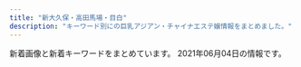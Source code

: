 ```yaml
---
title: "新大久保・高田馬場・目白"
description: "キーワード別にの巨乳アジアン・チャイナエステ嬢情報をまとめました。"
---
```


新着画像と新着キーワードをまとめています。
2021年06月04日の情報です。

<DmmAffiliateIns />
<KeywordTable
  shops={
    [
    {
        "name": "\u7e01\u4e2d\u7e01\uff5e\u3048\u3093\u3061\u3085\u3046\u3048\u3093\uff5e",
        "img_links": [
            "http://www.enchuen.com/images/h2_servicecontents.png",
            "http://www.enchuen.com/images/icon_chi.png",
            "http://www.enchuen.com/images/img_service02.png",
            "http://www.enchuen.com/images/img_service06.png",
            "http://www.enchuen.com/images/ban-tel.png",
            "http://www.enchuen.com/images/therapist_yume_s.jpg",
            "http://www.enchuen.com/images/btn_gnavi06_no.png",
            "http://www.enchuen.com/images/interior01.jpg",
            "http://www.enchuen.com/images/h2_information.png",
            "http://www.enchuen.com/images/h2_linkban.png",
            "http://www.enchuen.com/images/btn_gnavi03_no.png",
            "http://www.enchuen.com/images/img_service01.png",
            "http://www.enchuen.com/images/q_qa.png",
            "http://www.enchuen.com/images/btn_gnavi01_no.png",
            "http://www.enchuen.com/images/therapist_kaori.jpg",
            "http://www.enchuen.com/images/therapist_yona_s.jpg",
            "http://www.enchuen.com/images/btn_gnavi04_no.png",
            "http://www.enchuen.com/images/img_slider01.png",
            "http://www.enchuen.com/images/ins_footer.png",
            "http://www.enchuen.com/images/mess_footer.png",
            "http://www.enchuen.com/images/interior01_s.jpg",
            "http://www.enchuen.com/images/img_aromaoil.png",
            "http://www.enchuen.com/images/therapist_kaori_s.jpg",
            "http://www.enchuen.com/images/interior04.jpg",
            "http://www.enchuen.com/images/h2_instagam.png",
            "http://www.enchuen.com/images/btn_gnavi02_no.png",
            "http://www.enchuen.com/images/tel_header.png",
            "http://www.enchuen.com/images/img_slider03.png",
            "http://www.enchuen.com/images/tw_footer.png",
            "http://www.enchuen.com/images/interior03_s.jpg",
            "http://www.enchuen.com/images/top_slider6.jpg",
            "http://www.enchuen.com/images/h2_alltherapist.png",
            "http://www.enchuen.com/images/h2_alliancegide2.png",
            "http://www.enchuen.com/images/img_comimgsoon.jpg",
            "http://www.enchuen.com/images/img_service07.png",
            "http://www.enchuen.com/images/img_slider02.png",
            "http://www.enchuen.com/images/top_slider2.jpg",
            "http://www.enchuen.com/images/top_slider4.jpg",
            "http://www.enchuen.com/images/interior02_s.jpg",
            "http://www.enchuen.com/images/img_service05.png",
            "http://www.enchuen.com/images/therapist_noa_s.jpg",
            "http://www.enchuen.com/images/icon_eng.png",
            "http://www.enchuen.com/images/mail_header.png",
            "http://www.enchuen.com/images/therapist_noa.jpg",
            "http://www.enchuen.com/images/h2_qa.png",
            "http://www.enchuen.com/images/ins_header.png",
            "http://www.enchuen.com/images/interior02.jpg",
            "http://www.enchuen.com/images/interior04_s.jpg",
            "http://www.enchuen.com/images/btn_gnavi05_no.png",
            "http://www.enchuen.com/images/img_service04.png",
            "http://www.enchuen.com/images/top_slider5.jpg",
            "http://www.enchuen.com/images/a_qa.png",
            "http://www.enchuen.com/images/top_slider1.jpg",
            "http://www.enchuen.com/images/tw_header.png",
            "http://www.enchuen.com/images/pagetop.png",
            "http://www.enchuen.com/images/therapist_yume.jpg",
            "http://www.enchuen.com/images/h2_link01.png",
            "http://www.enchuen.com/images/img_service03.png",
            "http://www.enchuen.com/images/h2_twitter.png",
            "http://www.enchuen.com/images/interior03.jpg",
            "http://www.enchuen.com/images/top_slider3.jpg",
            "http://www.enchuen.com/images/h2_alliancegide.png",
            "http://www.enchuen.com/images/h2_contact.png",
            "http://www.enchuen.com/images/therapist_yona.jpg"
        ],
        "station": "JR\u65b0\u5927\u4e45\u4fdd\u99c5",
        "keywords": {
            "C": 4
        },
        "url": "http://www.enchuen.com/"
    },
    {
        "name": "\u60a0\u30a8\u30b9\u30c6",
        "station": "JR\u9ad8\u7530\u99ac\u5834\u99c5\u65e9\u7a32\u7530\u53e3",
        "img_links": [
            "http://www.y-rlx.site/images/index_01.jpg",
            "http://www.y-rlx.site/images/rec_09.jpg",
            "http://www.y-rlx.site/images/info.jpg",
            "http://www.y-rlx.site/images/index_08.jpg",
            "http://www.y-rlx.site/images/upload/thumb/7ec52ffef2544273.jpg",
            "http://www.y-rlx.site/images/index_09.jpg",
            "http://www.y-rlx.site/images/index_02.jpg",
            "http://www.y-rlx.site/images/upload/thumb/117cc02414cb58fe.jpg",
            "http://www.y-rlx.site/images/index_10.jpg",
            "http://www.y-rlx.site/images/card.jpg",
            "http://www.y-rlx.site/girl/01.jpg",
            "http://www.y-rlx.site/images/info_09.jpg",
            "http://www.y-rlx.site/images/staff_09.jpg",
            "http://www.y-rlx.site/images/index_04.jpg",
            "http://www.y-rlx.site/images/index_13.jpg",
            "http://www.y-rlx.site/girl/05.jpg",
            "http://www.y-rlx.site/images/index_20.jpg",
            "http://www.y-rlx.site/images/upload/thumb/2c7fdde9ad97892b.jpg",
            "http://y-rlx.site/images/index_07.jpg",
            "http://www.y-rlx.site/girl/04.jpg",
            "http://www.y-rlx.site/images/upload/thumb/7ef0dbd713e60157.jpg",
            "http://www.y-rlx.site/girl/03.jpg",
            "http://y-rlx.site/images/index_04.jpg",
            "http://www.y-rlx.site/images/upload/thumb/e0a26e58e17a1416.jpg",
            "http://www.y-rlx.site/images/index_03.jpg",
            "http://www.y-rlx.site/images/upload/thumb/a3dc59474308193e.jpg",
            "http://www.y-rlx.site/images/rec.jpg",
            "http://www.y-rlx.site/images/index_19.jpg",
            "http://www.y-rlx.site/girl/02.jpg",
            "http://www.y-rlx.site/images/index_05.jpg",
            "http://www.y-rlx.site/images/index_15.jpg",
            "http://www.y-rlx.site/images/upload/thumb/0a4230132522743d.jpg",
            "http://www.y-rlx.site/images/index_06.jpg",
            "http://www.y-rlx.site/images/upload/thumb/0776a8acf9219785.jpg",
            "http://www.y-rlx.site/images/index_07.jpg",
            "http://www.y-rlx.site/images/index_11.jpg",
            "http://www.y-rlx.site/images/upload/thumb/855f910df0047867.jpg",
            "http://www.y-rlx.site/images/upload/thumb/0d7b4714c8aced28.jpg",
            "http://www.y-rlx.site/images/index_18.jpg"
        ],
        "keywords": {
            "C": 6,
            "88": 3,
            "87": 4,
            "D": 1
        },
        "url": "http://www.y-rlx.site/"
    },
    {
        "img_links": [
            "https://www.cocoro556.in/img/material/accminimgrev1.jpg",
            "https://www.cocoro556.in/img/material/gm5_rollout.png",
            "https://www.cocoro556.in/img/material/p2_t2_subt5_m1.png",
            "https://www.cocoro556.in/img/girl/thumb/smain126332fd72809eba38056753c1720b05d8d5.jpg",
            "https://www.cocoro556.in/img/girl/thumb/smain1672d805234c8fbb465b0ed26b0a1e25b455.jpg",
            "https://www.cocoro556.in/img/material/pageheaderimg2.jpg",
            "https://www.cocoro556.in/img/girl/thumb/smain1673d805234c8fbb465b0ed26b0a1e25b455.jpg",
            "https://www.cocoro556.in/img/material/photost4rev1.png",
            "https://www.cocoro556.in/img/material/gm1_rollout.png",
            "https://www.cocoro556.in/img/material/p2_t2_subt5_m2.png",
            "https://www.cocoro556.in/img/girl/thumb/smain126142f85375ac3eb532582567360874d2d6.jpg",
            "https://www.cocoro556.in/img/material/p3_t1.png",
            "https://www.cocoro556.in/img/girl/thumb/smain1541a1f8e548a2959236fdd0e7abcde80ac7.jpg",
            "https://www.cocoro556.in/img/girl/thumb/smain1421b75436b0012f83588e08b8d8eb48c8c2.jpg",
            "https://www.cocoro556.in/img/girl/thumb/smain1542a1f8e548a2959236fdd0e7abcde80ac7.jpg",
            "https://www.cocoro556.in/img/girl/thumb/smain1441346e3df3ff1cef1386c89c6ba9e9f72e.jpg",
            "https://www.cocoro556.in/img/girl/main/smain1461f806d031a1244ccfaa8b4d307f6ef6d7.jpg",
            "https://www.cocoro556.in/img/girl/thumb/smain14634879628e490d1ecf1cd7a9d727569f95.jpg",
            "https://www.cocoro556.in/img/girl/thumb/smain16626b52cc464ee28ef5cf18bb2b1e5be8c2.jpg",
            "https://www.cocoro556.in/img/girl/list/slist1666b52cc464ee28ef5cf18bb2b1e5be8c2.jpg",
            "https://www.cocoro556.in/img/material/p2_t2_sub_m1_1.png",
            "https://www.cocoro556.in/img/material/pd_st2.png",
            "https://www.cocoro556.in/img/material/leftinfo.png",
            "https://www.cocoro556.in/img/camp/camp20210601.jpg",
            "https://www.cocoro556.in/img/material/p2_t2_sub_m1_3.png",
            "https://www.cocoro556.in/img/girl/list/slist146f806d031a1244ccfaa8b4d307f6ef6d7.jpg",
            "https://www.cocoro556.in/img/material/top_t3_subt1.png",
            "https://www.cocoro556.in/img/material/photost2rev1.png",
            "https://www.cocoro556.in/img/camp/camp20210403short.jpg",
            "https://www.cocoro556.in/img/girl/list/slist144346e3df3ff1cef1386c89c6ba9e9f72e.jpg",
            "https://www.cocoro556.in/img/material/top_t1.png",
            "https://www.cocoro556.in/img/material/pd_number.png",
            "https://www.cocoro556.in/img/material/pageheaderimg1.jpg",
            "https://www.cocoro556.in/img/material/top_t4.png",
            "https://www.cocoro556.in/img/girl/list/slist12642f85375ac3eb532582567360874d2d6.jpg",
            "https://www.cocoro556.in/img/girl/thumb/smain1491773ceed1a7cd35919e9c6866285fb943.jpg",
            "https://www.cocoro556.in/img/material/p2_t2_subt3.png",
            "https://www.cocoro556.in/img/girl/thumb/smain1543ab2e0ee9f9fde8103e9fe80e33b07761.jpg",
            "https://www.cocoro556.in/img/material/p2_t2_sub_m1_2.png",
            "https://www.cocoro556.in/img/material/pageheaderimg4.jpg",
            "https://www.cocoro556.in/img/material/photost6.png",
            "https://www.cocoro556.in/img/girl/main/smain1491773ceed1a7cd35919e9c6866285fb943.jpg",
            "https://www.cocoro556.in/img/material/gm2_rollover.png",
            "https://www.cocoro556.in/img/material/pageheaderimg3.jpg",
            "https://www.cocoro556.in/img/girl/thumb/smain1461f806d031a1244ccfaa8b4d307f6ef6d7.jpg",
            "https://www.cocoro556.in/img/material/p6_t2_subt1.png",
            "https://www.cocoro556.in/img/girl/main/smain1441346e3df3ff1cef1386c89c6ba9e9f72e.jpg",
            "https://www.cocoro556.in/img/girl/thumb/smain126242f85375ac3eb532582567360874d2d6.jpg",
            "https://www.cocoro556.in/img/material/pd_st1.png",
            "https://www.cocoro556.in/img/material/gm4_rollout.png",
            "https://www.cocoro556.in/img/material/gm3_rollout.png",
            "https://www.cocoro556.in/img/girl/thumb/smain1493773ceed1a7cd35919e9c6866285fb943.jpg",
            "https://www.cocoro556.in/img/material/top_t3_imgrev1.jpg",
            "https://www.cocoro556.in/img/material/p6_t3_subt1.png",
            "https://www.cocoro556.in/img/girl/main/smain1541a1f8e548a2959236fdd0e7abcde80ac7.jpg",
            "https://www.cocoro556.in/img/material/photost1.png",
            "https://www.cocoro556.in/img/girl/main/smain164135ee9e4407f412c3d2708030a189f1c0.jpg",
            "https://www.cocoro556.in/img/girl/list/slist16435ee9e4407f412c3d2708030a189f1c0.jpg",
            "https://www.cocoro556.in/img/material/gm3_rollover.png",
            "https://www.cocoro556.in/img/girl/list/slist154a1f8e548a2959236fdd0e7abcde80ac7.jpg",
            "https://www.cocoro556.in/img/girl/thumb/smain16636b52cc464ee28ef5cf18bb2b1e5be8c2.jpg",
            "https://www.cocoro556.in/img/girl/thumb/smain1442346e3df3ff1cef1386c89c6ba9e9f72e.jpg",
            "https://www.cocoro556.in/img/material/p6_t1.png",
            "https://www.cocoro556.in/img/material/p6_t3.png",
            "https://www.cocoro556.in/img/girl/thumb/smain164135ee9e4407f412c3d2708030a189f1c0.jpg",
            "https://www.cocoro556.in/img/girl/list/slist149a7ba2e87eeed7d2ede49599bc2037647.jpg",
            "https://www.cocoro556.in/img/material/age_rollout.png",
            "https://www.cocoro556.in/img/material/photost3rev1.png",
            "https://www.cocoro556.in/img/girl/main/smain1671d805234c8fbb465b0ed26b0a1e25b455.jpg",
            "https://www.cocoro556.in/img/material/p3_1_t1.png",
            "https://www.cocoro556.in/img/material/photost5.png",
            "https://www.cocoro556.in/img/girl/main/smain16616b52cc464ee28ef5cf18bb2b1e5be8c2.jpg",
            "https://www.cocoro556.in/img/girl/list/slist142b75436b0012f83588e08b8d8eb48c8c2.jpg",
            "https://www.cocoro556.in/img/girl/main/smain126142f85375ac3eb532582567360874d2d6.jpg",
            "https://www.cocoro556.in/img/material/p2_t2.png",
            "https://www.cocoro556.in/img/material/p2_t2_subt5.png",
            "https://www.cocoro556.in/img/material/p2_t2_subt2.png",
            "https://www.cocoro556.in/img/material/photost7.png",
            "https://www.cocoro556.in/img/material/mobilesite.png",
            "https://www.cocoro556.in/img/girl/main/smain1421b75436b0012f83588e08b8d8eb48c8c2.jpg",
            "https://www.cocoro556.in/img/material/p5_t1.png",
            "https://www.cocoro556.in/img/material/p2_t2_subt4_m1.png",
            "https://www.cocoro556.in/img/camp/camp20210501premium.jpg",
            "https://www.cocoro556.in/img/material/gm1_rollover.png",
            "https://www.cocoro556.in/img/girl/list/slist167f0b4414b94d2c934624a47b21815ef54.jpg",
            "https://www.cocoro556.in/img/material/p2_t2_subt4.png",
            "https://www.cocoro556.in/img/material/gm6_rollover.png",
            "https://www.cocoro556.in/img/girl/thumb/smain14922dea5bdda380e76839c012ab24bd9f82.jpg",
            "https://www.cocoro556.in/img/girl/thumb/smain16616b52cc464ee28ef5cf18bb2b1e5be8c2.jpg",
            "https://www.cocoro556.in/img/girl/thumb/smain1422b75436b0012f83588e08b8d8eb48c8c2.jpg",
            "https://www.cocoro556.in/img/material/top_t2.png",
            "https://www.cocoro556.in/img/material/p6_t2.png",
            "https://www.cocoro556.in/img/material/top_t3.png",
            "https://www.cocoro556.in/img/material/p2_t2_subt1.png",
            "https://www.cocoro556.in/img/girl/thumb/smain1462f806d031a1244ccfaa8b4d307f6ef6d7.jpg",
            "https://www.cocoro556.in/img/material/ftel.png",
            "https://www.cocoro556.in/img/material/gm2_rollout.png",
            "https://www.cocoro556.in/img/material/gm5_rollover.png",
            "https://www.cocoro556.in/img/material/pd_st3.png",
            "https://www.cocoro556.in/img/girl/thumb/smain1443346e3df3ff1cef1386c89c6ba9e9f72e.jpg",
            "https://www.cocoro556.in/img/girl/thumb/smain1423ae12bc52cc115b3190fbe6a84a8ffa74.jpg",
            "https://www.cocoro556.in/img/material/gm6_rollout.png",
            "https://www.cocoro556.in/img/girl/thumb/smain1671d805234c8fbb465b0ed26b0a1e25b455.jpg"
        ],
        "name": "COCORO",
        "keywords": {
            "C": 21,
            "\u30bb\u30af\u30b7\u30fc": 1,
            "E": 1
        },
        "station": "JR\u5927\u4e45\u4fdd\u99c5\u5317\u53e3",
        "url": "https://www.cocoro556.in/"
    },
    {
        "img_links": [
            "http://www.e-candy.work/images/head.jpg",
            "http://www.e-candy.work/images/10.jpg",
            "http://www.e-candy.work/img/nami1.jpg",
            "http://www.e-candy.work/img/miki1.jpg",
            "http://www.e-candy.work/img/ai1.jpg",
            "http://www.e-candy.work/images/interior_t.png",
            "http://www.e-candy.work/images/news.jpg",
            "http://www.e-candy.work/images/tel.jpg",
            "http://www.e-candy.work/images/newface.png",
            "http://www.e-candy.work/img/aya1.jpg",
            "http://www.e-candy.work/images/3.jpg",
            "http://www.e-candy.work/img/risa1.jpg",
            "http://www.e-candy.work/img/nana1.jpg",
            "http://www.e-candy.work/images/6.jpg",
            "http://www.e-candy.work/images/sys2.jpg",
            "http://www.e-candy.work/images/9.jpg",
            "http://www.e-candy.work/img/hana1.jpg",
            "http://www.e-candy.work/images/8.jpg",
            "http://www.e-candy.work/images/info.png",
            "http://www.e-candy.work/images/1.jpg",
            "http://www.e-candy.work/images/7.jpg",
            "http://www.e-candy.work/images/4.jpg",
            "http://www.e-candy.work/images/s1.png",
            "http://www.e-candy.work/images/sys1.jpg",
            "http://www.e-candy.work/images/mobile.jpg",
            "http://www.e-candy.work/images/12.jpg",
            "http://www.e-candy.work/images/sys3.png",
            "http://www.e-candy.work/images/5.jpg",
            "http://www.e-candy.work/img/haruka1.jpg",
            "http://www.e-candy.work/images/int1.png",
            "http://www.e-candy.work/img/rina1.jpg",
            "http://www.e-candy.work/images/int2.png",
            "http://www.e-candy.work/img/mimi1.jpg",
            "http://www.e-candy.work/img/yui1.jpg",
            "http://www.e-candy.work/images/staff_t.png",
            "http://www.e-candy.work/images/11.jpg"
        ],
        "name": "Lui\uff5e\u30eb\u30a4\uff5e",
        "url": "http://www.e-candy.work/",
        "keywords": {},
        "station": "\u65b0\u5927\u4e45\u4fdd\u99c5"
    },
    {
        "img_links": [
            "http://massage-1.net/images/top/top_02.jpg",
            "http://massage-1.net/images/top/top_08.png",
            "http://massage-1.net/images/page_top.png",
            "http://massage-1.net/images/top/top_06.jpg",
            "http://massage-1.net/images/top/top_03.jpg",
            "http://massage-1.net/images/staff_image/staf_05a.jpg",
            "http://massage-1.net/images/top/top_04.jpg",
            "http://massage-1.net/images/top/top_05.jpg",
            "http://massage-1.net/images/top/top_01.jpg",
            "http://massage-1.net/images/home/top.jpg"
        ],
        "station": "JR\u9ad8\u7530\u99ac\u5834\u99c5\u65e9\u7a32\u7530\u53e3",
        "keywords": {},
        "url": "http://massage-1.net/",
        "name": "\u697d\u5712"
    },
    {
        "station": "JR\u9ad8\u7530\u99ac\u5834\u99c5",
        "name": "Pretty \uff5e\u30d7\u30ea\u30c6\u30a3\u30fc\uff5e",
        "keywords": {},
        "img_links": [
            "http://pretty.este.work/sakura.jpg",
            "http://pretty.este.work/tg.jpg",
            "http://pretty.este.work/nana.jpg",
            "http://pretty.este.work/1.jpg",
            "http://pretty.este.work/3.jpg",
            "http://pretty.este.work/hana.jpg",
            "http://pretty.este.work/head.jpg",
            "http://pretty.este.work/4.jpg",
            "http://pretty.este.work/ayumi.jpg",
            "http://pretty.este.work/rec1.png",
            "http://pretty.este.work/sayurin.jpg",
            "http://pretty.este.work/up.jpg",
            "http://pretty.este.work/interior_t.jpg",
            "http://pretty.este.work/2.jpg",
            "http://pretty.este.work/rec2.png",
            "http://pretty.este.work/news.jpg",
            "http://pretty.este.work/staff_t.jpg",
            "http://pretty.este.work/int1.png"
        ],
        "url": "http://pretty.este.work/"
    },
    {
        "img_links": [
            "http://tkoi.work/images/4.jpg",
            "http://tkoi.work/sp/images/3.jpg",
            "http://tkoi.work/images/main_top.jpg",
            "http://tkoi.work/sp/images/interior_t.png",
            "http://tkoi.work/images/sys1.png",
            "http://tkoi.work/sp/images/int2.png",
            "http://tkoi.work/sp/img/mika1.jpg",
            "http://tkoi.work/sp/images/rec2.png",
            "http://tkoi.work/sp/images/4.jpg",
            "http://tkoi.work/sp/images/rec1.png",
            "http://tkoi.work/images/3.jpg",
            "http://tkoi.work/sp/images/info_t.jpg",
            "http://tkoi.work/images/b1.jpg",
            "http://tkoi.work/img/riri1.jpg",
            "http://tkoi.work/sp/images/info.png",
            "http://tkoi.work/sp/img/ai1.jpg",
            "http://tkoi.work/sp/images/ac2.png",
            "http://tkoi.work/sp/images/int1.png",
            "http://tkoi.work/images/1.jpg",
            "http://tkoi.work/images/staff_t.jpg",
            "http://tkoi.work/sp/images/sys.png",
            "http://tkoi.work/sp/img/koko1.jpg",
            "http://tkoi.work/img/ai1.jpg",
            "http://tkoi.work/images/ta.jpg",
            "http://tkoi.work/images/main_footer.jpg",
            "http://tkoi.work/sp/images/1.jpg",
            "http://tkoi.work/images/int2.png",
            "http://tkoi.work/images/int1.png",
            "http://tkoi.work/sp/images/staff_t.png",
            "http://tkoi.work/images/head.jpg",
            "http://tkoi.work/images/2.jpg",
            "http://tkoi.work/sp/menu/top.jpg",
            "http://tkoi.work/images/news.png",
            "http://tkoi.work/images/interior_t.jpg",
            "http://tkoi.work/images/b3.jpg",
            "http://tkoi.work/images/sys2.png",
            "http://tkoi.work/sp/images/head.jpg",
            "http://tkoi.work/sp/menu/staff.jpg",
            "http://tkoi.work/sp/images/ac1.jpg",
            "http://tkoi.work/images/mobile.jpg",
            "http://tkoi.work/img/mika1.jpg",
            "http://tkoi.work/images/b2.jpg",
            "http://tkoi.work/images/s1.png",
            "http://tkoi.work/images/sm.jpg",
            "http://tkoi.work/sp/images/newsb.png",
            "http://tkoi.work/sp/img/riri1.jpg",
            "http://tkoi.work/img/koko1.jpg",
            "http://tkoi.work/sp/images/2.jpg",
            "http://tkoi.work/sp/images/news.jpg",
            "http://tkoi.work/sp/images/tel.jpg",
            "http://tkoi.work/sp/images/footer.png"
        ],
        "keywords": {},
        "url": "http://tkoi.work/",
        "station": "JR\u9ad8\u7530\u99ac\u5834\u99c5\u65e9\u7a32\u7530\u53e3",
        "name": "\u604b"
    },
    {
        "station": "JR\u9ad8\u7530\u99ac\u5834\u99c5\u65e9\u7a32\u7530\u53e3",
        "img_links": [
            "http://www.china-es.info/images/mobile.jpg",
            "http://www.china-es.info/images/news.jpg",
            "http://www.china-es.info/images/sys1.jpg",
            "http://www.china-es.info/img/ringo1.jpg",
            "http://www.china-es.info/images/int1.jpg",
            "http://www.china-es.info/images/menu/staff.jpg",
            "http://www.china-es.info/images/sys2.jpg",
            "http://www.china-es.info/images/menu/top.jpg",
            "http://www.china-es.info/images/int2.jpg",
            "http://www.china-es.info/images/rec2.jpg",
            "http://www.china-es.info/images/menu/interior.jpg",
            "http://www.china-es.info/images/head.jpg",
            "http://www.china-es.info/images/rec1.jpg",
            "http://www.china-es.info/images/top.jpg",
            "http://www.china-es.info/images/interior_t.jpg",
            "http://www.china-es.info/images/int3.jpg",
            "http://www.china-es.info/images/sys3.jpg",
            "http://www.china-es.info/img/hibiki1.jpg",
            "http://www.china-es.info/img/nana2.jpg",
            "http://www.china-es.info/img/nana1.jpg",
            "http://www.china-es.info/images/staff_t.jpg",
            "http://www.china-es.info/images/int4.jpg"
        ],
        "url": "http://www.china-es.info/",
        "name": "Honey At Home \u30cf\u30cb\u30fc\u30a2\u30c3\u30c8\u30db\u30fc\u30e0",
        "keywords": {}
    },
    {
        "name": "Rabenda\u30fb\u30e9\u30d9\u30f3\u30c0\u30fc",
        "station": "JR\u5927\u4e45\u4fdd\u99c5\u5317\u53e3",
        "keywords": {},
        "url": "http://gogonoheya.ies.fun/",
        "img_links": []
    },
    {
        "station": "JR\u5927\u4e45\u4fdd\u99c5\u5317\u53e3",
        "img_links": [
            "http://kobo.mssg.jp/layer/images/top/top_03.jpg",
            "http://kobo.mssg.jp/layer/images/top.jpg",
            "http://kobo.mssg.jp/images/staff_4.jpg",
            "http://kobo.mssg.jp/images/staff_8.jpg",
            "http://kobo.mssg.jp/images/s_info.png",
            "http://kobo.mssg.jp/images/staff_2b.jpg",
            "http://kobo.mssg.jp/images/staff_8a.jpg",
            "http://kobo.mssg.jp/layer/images/top/top_05.jpg",
            "http://kobo.mssg.jp/images/staff_bj4.png",
            "http://kobo.mssg.jp/layer/images/top/top_04.jpg",
            "http://kobo.mssg.jp/images/staff_2a.jpg",
            "http://kobo.mssg.jp/images/staff_9a.jpg",
            "http://kobo.mssg.jp/layer/images/top/top_01.jpg",
            "http://kobo.mssg.jp/images/staff_10a.jpg",
            "http://kobo.mssg.jp/images/staff_bj1.png",
            "http://kobo.mssg.jp/images/staff_5.jpg",
            "http://kobo.mssg.jp/images/info.png",
            "http://kobo.mssg.jp/layer/images/top/top_06.jpg",
            "http://kobo.mssg.jp/images/staff_9b.jpg",
            "http://kobo.mssg.jp/images/top1.jpg",
            "http://kobo.mssg.jp/layer/images/top/top_08.png",
            "http://kobo.mssg.jp/images/wenzi-staff.png",
            "http://kobo.mssg.jp/layer/images/top/top_02.jpg",
            "http://kobo.mssg.jp/images/1.jpg",
            "http://kobo.mssg.jp/images/top2.jpg"
        ],
        "keywords": {},
        "name": "\u6c34\u8272-\u30df\u30ba\u30a4\u30ed-",
        "url": "http://kobo.mssg.jp/"
    },
    {
        "keywords": {
            "C": 38
        },
        "url": "http://aes-salon.com/",
        "name": "Lovely Heart",
        "img_links": [
            "http://aes-salon.com/scdl/staff/10091.jpg",
            "http://aes-salon.com/scdl/staff/10701mb.jpg",
            "http://aes-salon.com/scdl/staff/10731mb.jpg",
            "http://aes-salon.com/scdl/staff/10571.jpg",
            "http://aes-salon.com/scdl/staff/10462.jpg",
            "http://aes-salon.com/scdl/staff/10561.jpg",
            "http://aes-salon.com/scdl/staff/10571mb.jpg",
            "http://aes-salon.com/scdl/staff/10461.jpg",
            "http://aes-salon.com/scdl/staff/10671.jpg",
            "http://aes-salon.com/img/access/roaddm.png",
            "http://aes-salon.com/scdl/staff/10691mb.jpg",
            "http://aes-salon.com/scdl/staff/10461mb.jpg",
            "http://aes-salon.com/img/ttl_mobile.jpg",
            "http://aes-salon.com/scdl/staff/10661mb.jpg",
            "http://aes-salon.com/img/ttl_staff.png",
            "http://aes-salon.com/scdl/staff/10621mb.jpg",
            "http://aes-salon.com/scdl/staff/10341mb.jpg",
            "http://aes-salon.com/scdl/staff/10621.jpg",
            "http://aes-salon.com/scdl/staff/10341.jpg",
            "http://aes-salon.com/scdl/staff/10342.jpg",
            "http://aes-salon.com/img/ttl_attbnr.jpg",
            "http://aes-salon.com/scdl/staff/10641mb.jpg",
            "http://aes-salon.com/scdl/staff/10511.jpg",
            "http://aes-salon.com/scdl/staff/10731.jpg",
            "http://aes-salon.com/scdl/staff/10651.jpg",
            "http://aes-salon.com/scdl/staff/10511mb.jpg",
            "http://aes-salon.com/img/ttl_bekan.jpg",
            "http://aes-salon.com/scdl/staff/10711.jpg",
            "http://aes-salon.com/scdl/staff/10292.jpg",
            "http://aes-salon.com/scdl/staff/10502.jpg",
            "http://aes-salon.com/scdl/staff/10351.jpg",
            "http://aes-salon.com/img/ttl_nouka.jpg",
            "http://aes-salon.com/scdl/staff/10591mb.jpg",
            "http://aes-salon.com/scdl/staff/10701.jpg",
            "http://aes-salon.com/scdl/staff/10411.jpg",
            "http://aes-salon.com/scdl/staff/10562.jpg",
            "http://aes-salon.com/scdl/staff/10472.jpg",
            "http://aes-salon.com/scdl/staff/10711mb.jpg",
            "http://aes-salon.com/scdl/staff/10291mb.jpg",
            "http://aes-salon.com/scdl/staff/10601.jpg",
            "http://aes-salon.com/scdl/staff/10602.jpg",
            "http://aes-salon.com/scdl/staff/10692.jpg",
            "http://aes-salon.com/i/files/homeimg.jpg",
            "http://aes-salon.com/scdl/staff/10631.jpg",
            "http://aes-salon.com/scdl/staff/10592.jpg",
            "http://aes-salon.com/scdl/staff/10601mb.jpg",
            "http://aes-salon.com/scdl/staff/10351mb.jpg",
            "http://aes-salon.com/scdl/staff/10563.jpg",
            "http://aes-salon.com/scdl/staff/10641.jpg",
            "http://aes-salon.com/img/access/road1.jpg",
            "http://aes-salon.com/scdl/staff/10691.jpg",
            "http://aes-salon.com/scdl/staff/10721mb.jpg",
            "http://aes-salon.com/scdl/staff/10471.jpg",
            "http://aes-salon.com/img/system/campaign.jpg",
            "http://aes-salon.com/scdl/staff/10501mb.jpg",
            "http://aes-salon.com/scdl/staff/10121.jpg",
            "http://aes-salon.com/scdl/staff/10412.jpg",
            "http://aes-salon.com/scdl/staff/10561mb.jpg",
            "http://aes-salon.com/scdl/staff/10501.jpg",
            "http://aes-salon.com/scdl/staff/10081mb.jpg",
            "http://aes-salon.com/scdl/staff/10631mb.jpg",
            "http://aes-salon.com/scdl/staff/10121mb.jpg",
            "http://aes-salon.com/scdl/staff/10471mb.jpg",
            "http://aes-salon.com/scdl/staff/10091mb.jpg",
            "http://aes-salon.com/scdl/staff/10092.jpg",
            "http://aes-salon.com/scdl/staff/10441.jpg",
            "http://aes-salon.com/scdl/staff/10081.jpg",
            "http://aes-salon.com/img/access/road2.jpg",
            "http://aes-salon.com/scdl/staff/10083.jpg",
            "http://aes-salon.com/scdl/staff/10411mb.jpg",
            "http://aes-salon.com/scdl/staff/10694.jpg",
            "http://aes-salon.com/scdl/staff/10591.jpg",
            "http://aes-salon.com/img/access/road3.jpg",
            "http://aes-salon.com/scdl/staff/10651mb.jpg",
            "http://aes-salon.com/img/ttl_sister.png",
            "http://aes-salon.com/scdl/staff/10291.jpg",
            "http://aes-salon.com/scdl/staff/10693.jpg",
            "http://aes-salon.com/scdl/staff/10671mb.jpg",
            "http://aes-salon.com/scdl/staff/10441mb.jpg",
            "http://aes-salon.com/img/access/road4.jpg",
            "http://aes-salon.com/scdl/staff/10122.jpg",
            "http://aes-salon.com/pic/top1.jpg",
            "http://aes-salon.com/scdl/staff/10661.jpg",
            "http://aes-salon.com/pic/head.jpg",
            "http://aes-salon.com/scdl/staff/10721.jpg",
            "http://aes-salon.com/scdl/staff/10082.jpg",
            "http://aes-salon.com/img/ttl_att.png",
            "http://aes-salon.com/pic/top2.jpg"
        ],
        "station": "JR\u5927\u4e45\u4fdd\u99c5\u5317\u53e3"
    },
    {
        "station": "JR\u5927\u4e45\u4fdd\u99c5\u5317\u53e3",
        "name": "\u7652\u3057\u306e\u51fa\u4f1a\u3044",
        "url": "http://p-aroma.work/",
        "img_links": [
            "http://p-aroma.work/images/6.jpg",
            "http://p-aroma.work/staff/haru.jpg",
            "http://p-aroma.work/images/interior_t.png",
            "http://p-aroma.work/staff/rina.jpg",
            "http://p-aroma.work/images/tel.jpg",
            "http://p-aroma.work/staff/ayaka.jpg",
            "http://p-aroma.work/images/2.jpg",
            "http://p-aroma.work/img/rina1.png",
            "http://p-aroma.work/images/int1.png",
            "http://p-aroma.work/images/1.jpg",
            "http://p-aroma.work/staff/kasumi.jpg",
            "http://p-aroma.work/images/3.jpg",
            "http://p-aroma.work/img/mirai1.png",
            "http://p-aroma.work/img/kasumi1.png",
            "http://p-aroma.work/images/staff_t.png",
            "http://p-aroma.work/staff/mayu.jpg",
            "http://p-aroma.work/images/4.jpg",
            "http://p-aroma.work/img/mayu1.png",
            "http://p-aroma.work/staff/mirai.jpg",
            "http://p-aroma.work/images/sys.png",
            "http://p-aroma.work/images/s2.jpg",
            "http://p-aroma.work/images/s1.jpg",
            "http://p-aroma.work/img/ayaka1.png",
            "http://p-aroma.work/images/int2.png",
            "http://p-aroma.work/images/s1.png",
            "http://p-aroma.work/images/mobile.jpg",
            "http://p-aroma.work/images/news.jpg",
            "http://p-aroma.work/images/7.jpg",
            "http://p-aroma.work/images/head.jpg",
            "http://p-aroma.work/img/haru1.png"
        ],
        "keywords": {}
    },
    {
        "img_links": [
            "http://www.harunoyume.com/images/campaign.jpg",
            "http://www.harunoyume.com/images/service-image.jpg",
            "http://www.harunoyume.com/images/discount.jpg",
            "http://www.harunoyume.com/images/covergirl.jpg"
        ],
        "name": "\u6625\u306e\u5922",
        "station": "JR\u65b0\u5927\u4e45\u4fdd\u99c5",
        "keywords": {},
        "url": "http://www.harunoyume.com/"
    },
    {
        "name": "\u98a8\u96c5\u5802 \uff5e\u3075\u3046\u304c\u3069\u3046\uff5e",
        "img_links": [
            "http://www.kity.work/images/head.jpg",
            "http://www.kity.work/img/aoi2.jpg",
            "http://www.kity.work/img/erina1.jpg",
            "http://www.kity.work/images/6.jpg",
            "http://www.kity.work/images/news.jpg",
            "http://www.kity.work/img/yuka2.jpg",
            "http://www.kity.work/img/nana1.jpg",
            "http://www.kity.work/images/ac2.jpg",
            "http://www.kity.work/staff/aoi.jpg",
            "http://www.kity.work/staff/yuka.jpg",
            "http://www.kity.work/images/int1.jpg",
            "http://www.kity.work/images/3.jpg",
            "http://www.kity.work/images/sys.jpg",
            "http://www.kity.work/staff/nana.jpg",
            "http://www.kity.work/images/s1.jpg",
            "http://www.kity.work/images/1.jpg",
            "http://www.kity.work/images/tg.jpg",
            "http://www.kity.work/staff/erina.jpg",
            "http://www.kity.work/img/yuka1.jpg",
            "http://www.kity.work/img/erina2.jpg",
            "http://www.kity.work/img/sara1.jpg",
            "http://www.kity.work/images/interior_t.jpg",
            "http://www.kity.work/images/staff_t.jpg",
            "http://www.kity.work/images/7.jpg",
            "http://www.kity.work/img/aoi1.jpg",
            "http://www.kity.work/images/int2.jpg",
            "http://www.kity.work/images/tel.jpg",
            "http://www.kity.work/images/5.jpg",
            "http://www.kity.work/staff/sara.jpg",
            "http://www.kity.work/images/s1.png",
            "http://www.kity.work/img/sara2.jpg",
            "http://www.kity.work/images/s2.jpg",
            "http://www.kity.work/images/up.jpg"
        ],
        "station": "JR\u9ad8\u7530\u99ac\u5834\u99c5\u65e9\u7a32\u7530\u53e3",
        "keywords": {},
        "url": "http://www.kity.work/"
    },
    {
        "url": "https://tsukinohana88.wixsite.com/index",
        "name": "\u6708\u306e\u82b1",
        "keywords": {},
        "station": "JR\u65b0\u5927\u4e45\u4fdd\u99c5",
        "img_links": [
            "https://static.wixstatic.com/media/80a184_37c7b495532e44808fa932ada8728921~mv2.png",
            "https://static.wixstatic.com/media/80a184_6f8a99a76cfa4e8cb6871f8cdc4667f5~mv2.png",
            "https://static.wixstatic.com/media/71aabe_7fde48e91203411687f75bf66049b810~mv2.jpg",
            "https://static.wixstatic.com/media/80a184_a8e12af9159e4af2bbd2cf724caf4e6a~mv2.jpeg",
            "https://static.wixstatic.com/media/80a184_60e3e10d71c6473ca82f313fefc49773~mv2.png",
            "https://static.wixstatic.com/media/80a184_ec567299218a41eeb0cb491d6a584398~mv2.png",
            "https://static.wixstatic.com/media/80a184_126746405a7f40f191a12f71b777ea41~mv2.png",
            "https://static.wixstatic.com/media/80a184_b70a2c117ac542f79ec2a2014b642be4~mv2.png",
            "https://static.wixstatic.com/media/80a184_5208b825bc574a8e8c38cfed61640f7b~mv2.png",
            "https://static.wixstatic.com/media/80a184_685d8785c64448469efbaecd356f0615~mv2.jpg",
            "https://static.wixstatic.com/media/80a184_fc46eb4762dc45d5aaded3823ed9ff89~mv2.png",
            "https://static.wixstatic.com/media/80a184_f4cca0709e8a42dfbc72e26393934723~mv2.jpg",
            "https://static.wixstatic.com/media/80a184_d01c61ede293427e90b1ce25be8720c0~mv2.png",
            "https://static.wixstatic.com/media/80a184_9dc0d14b20d54a71a6cb9f57217e8a32~mv2.png"
        ]
    },
    {
        "img_links": [
            "http://www.aromaonly1.com/images/aromaonly1_468x60.png",
            "http://www.aromaonly1.com/uploads/c24b4a66b959c50d941c227e2167e47a.jpg",
            "http://www.aromaonly1.com/uploads/18799c1985ca7d1cd026808323ec51c2.jpg",
            "http://www.aromaonly1.com/images/index_12.jpg",
            "http://www.aromaonly1.com/images/index_18.jpg",
            "http://www.aromaonly1.com/images/interior_10.jpg",
            "http://www.aromaonly1.com/images/fanhui.png",
            "http://www.aromaonly1.com/uploads/8e9e8b4d89b256773f17dff61368328c.jpg",
            "http://www.aromaonly1.com/images/index_05.jpg",
            "http://www.aromaonly1.com/images/girls_10.jpg",
            "http://www.aromaonly1.com/uploads/66dc68de1f9c001b6f15d52303314efc.jpg",
            "http://www.aromaonly1.com/uploads/ac75f516de3602f2ed5de1d9e2383a35.jpg",
            "http://www.aromaonly1.com/images/index_01.jpg",
            "http://www.aromaonly1.com/images/index_16.jpg",
            "http://www.aromaonly1.com/images/link_10.jpg",
            "http://www.aromaonly1.com/images/service_11.jpg",
            "http://www.aromaonly1.com/images/index_02.jpg",
            "http://www.aromaonly1.com/images/index_11.jpg",
            "http://www.aromaonly1.com/images/index_03.jpg",
            "http://www.aromaonly1.com/uploads/5f4083d49285cbe64774b1bd70e86150.jpg",
            "http://www.aromaonly1.com/images/index_06.jpg",
            "http://www.aromaonly1.com/uploads/2f5941103973429d3981087968a845a3.jpg",
            "http://www.aromaonly1.com/images/index_19.jpg",
            "http://www.aromaonly1.com/uploads/b43afdf6c0db7020b472f89b05664984.jpg",
            "http://www.aromaonly1.com/images/service_10.jpg",
            "http://www.aromaonly1.com/images/index_08.jpg",
            "http://www.aromaonly1.com/uploads/3e6ede4dd71b9611bfc0fc01fff82057.jpg",
            "http://www.aromaonly1.com/images/index_07.jpg",
            "http://www.aromaonly1.com/my_work/images/pic1.png",
            "http://www.aromaonly1.com/images/index_20.jpg",
            "http://www.aromaonly1.com/uploads/56e94a67d1aa4ea89d5f2064a387ab96.jpg",
            "http://www.aromaonly1.com/images/index_17.jpg",
            "http://www.aromaonly1.com/uploads/39a20c0f1405de5aa73fad53492e41be.jpg",
            "http://www.aromaonly1.com/images/index_15.jpg",
            "http://www.aromaonly1.com/uploads/e01fa669285bc99ba782abfd90a08bb2.jpg",
            "http://www.aromaonly1.com/images/index_14.jpg",
            "http://www.aromaonly1.com/uploads/015cba9c432d730d26583fe998534fa6.jpg",
            "http://www.aromaonly1.com/images/index_21.jpg",
            "http://www.aromaonly1.com/uploads/0d74a4af5e268e3562daa56048c13906.jpg",
            "http://www.aromaonly1.com/images/index_04.jpg"
        ],
        "url": "http://www.aromaonly1.com/",
        "name": "NEW ONLY ONE",
        "station": "JR\u9ad8\u7530\u99ac\u5834\u99c5",
        "keywords": {
            "D": 2,
            "88": 3,
            "E": 2,
            "86": 4,
            "C": 3
        }
    },
    {
        "keywords": {},
        "station": "JR\u9ad8\u7530\u99ac\u5834\u99c5\u6771\u53e3",
        "img_links": [
            "http://esthe.top/images/staff_images/staff_07a.jpg",
            "http://esthe.top/images/staff_images/staff_013a.jpg",
            "http://esthe.top/images/acs_ima/access-03.jpg",
            "http://esthe.top/images/room_images/gallery-04.jpg",
            "http://esthe.top/images/demo/slider/tooltips/slide5.png",
            "http://esthe.top/images/an_2_06.jpg",
            "http://esthe.top/images/an_1_06.jpg",
            "http://esthe.top/images/QRcode.jpg",
            "http://esthe.top/images/acs_ima/access-01.jpg",
            "http://esthe.top/images/demo/slider/tooltips/slide2.png",
            "http://esthe.top/images/an_1_03.jpg",
            "http://esthe.top/images/demo/slider/tooltips/slide3.png",
            "http://esthe.top/images/demo/slider/tooltips/slide4.png",
            "http://esthe.top/images/demo/slider/images/slide5.png",
            "http://esthe.top/images/staff_images/staff_07b.jpg",
            "http://esthe.top/images/staff_images/staff_010b.jpg",
            "http://esthe.top/images/demo/slider/images/slide1.png",
            "http://esthe.top/images/an_1_05.jpg",
            "http://esthe.top/images/staff_images/staff_04a.jpg",
            "http://esthe.top/images/an_1_02.jpg",
            "http://esthe.top/images/demo/slider/images/slide3.png",
            "http://esthe.top/images/staff_images/staff_012a.jpg",
            "http://esthe.top/images/demo/slider/images/slide2.png",
            "http://esthe.top/images/an_2_02.jpg",
            "http://esthe.top/images/staff_images/staff_010a.jpg",
            "http://esthe.top/images/room_images/index-02.jpg",
            "http://esthe.top/images/Bottom_01.jpg",
            "http://esthe.top/images/staff_images/staff_09b.jpg",
            "http://esthe.top/images/index_02.jpg",
            "http://esthe.top/images/staff_images/staff_04b.jpg",
            "http://esthe.top/images/room_images/gallery-05.jpg",
            "http://esthe.top/images/an_1_07.jpg",
            "http://esthe.top/images/room_images/gallery-01.jpg",
            "http://esthe.top/images/room_images/index-01.jpg",
            "http://esthe.top/images/demo/slider/tooltips/slide1.png",
            "http://esthe.top/images/acs_ima/access-04.jpg",
            "http://esthe.top/images/staff_images/staff_09a.jpg",
            "http://esthe.top/images/Bottom_02.jpg",
            "http://esthe.top/images/acs_ima/access-02.jpg",
            "http://esthe.top/images/room_images/gallery-03.jpg",
            "http://esthe.top/images/an_1_04.jpg",
            "http://esthe.top/images/room_images/gallery-06.jpg",
            "http://esthe.top/images/room_images/gallery-02.jpg",
            "http://esthe.top/images/an_2_07.jpg",
            "http://esthe.top/images/an_2_04.jpg",
            "http://esthe.top/images/staff_images/staff_01a.jpg",
            "http://esthe.top/images/staff_images/staff_01b.jpg",
            "http://esthe.top/images/an_2_05.jpg",
            "http://esthe.top/images/demo/slider/images/slide4.png",
            "http://esthe.top/images/an_2_03.jpg"
        ],
        "name": "RAN\uff5e\u30e9\u30f3\uff5e",
        "url": "http://esthe.top/"
    },
    {
        "keywords": {
            "85": 21,
            "88": 21,
            "87": 58,
            "86": 74,
            "83": 7,
            "D": 151,
            "C": 2,
            "E": 28
        },
        "name": "Familiar\u30fb\u30d5\u30a1\u30df\u30ea\u30fc\u30a2",
        "station": "JR\u65b0\u5927\u4e45\u4fdd\u99c5",
        "img_links": [
            "http://familiar.tyo.cm/photos/sites/37/2019/12/2019120502264671.jpg",
            "http://familiar.tyo.cm/images/tel.png",
            "http://familiar.tyo.cm/photos/sites/37/2019/06/2019061502562745.jpg",
            "http://familiar.tyo.cm/photos/sites/37/2019/09/201909270657496.jpg",
            "http://familiar.tyo.cm/photos/sites/37/2019/12/2019120401354873.jpg",
            "http://familiar.tyo.cm/images/s_news.jpg",
            "http://familiar.tyo.cm/photos/sites/37/2019/03/2019032406115451.jpg",
            "http://familiar.tyo.cm/photos/sites/37/2019/06/201906040617136.jpg",
            "http://familiar.tyo.cm/photos/sites/37/2019/03/2019031806471671.jpg",
            "http://familiar.tyo.cm/images/s_link.jpg",
            "http://familiar.tyo.cm/photos/sites/37/2018/12/2018121903022968.jpg",
            "http://familiar.tyo.cm/photos/sites/37/2019/06/2019062210030384.jpg",
            "http://familiar.tyo.cm/images/s_staff.jpg",
            "http://familiar.tyo.cm/photos/sites/37/2019/03/2019032406115446.jpg",
            "http://familiar.tyo.cm/photos/sites/37/2019/12/2019120401355046.jpg",
            "http://familiar.tyo.cm/photos/sites/37/2019/03/2019032406115598.jpg",
            "http://familiar.tyo.cm/photos/sites/37/2018/12/2018121903013346.jpg",
            "http://familiar.tyo.cm/photos/sites/37/2019/12/2019120401354980.jpg",
            "http://familiar.tyo.cm/photos/sites/37/2019/03/2019032406115440.jpg",
            "http://familiar.tyo.cm/photos/sites/37/2021/05/2021052506592522.jpg",
            "http://familiar.tyo.cm/photos/sites/37/2019/06/2019060406241084.jpg",
            "http://familiar.tyo.cm/images/1.png",
            "http://familiar.tyo.cm/photos/sites/37/2019/03/2019032406115311.jpg",
            "http://familiar.tyo.cm/photos/sites/37/2019/06/2019061502562798.jpg",
            "http://familiar.tyo.cm/photos/sites/37/2019/11/2019112902341792.jpg",
            "http://familiar.tyo.cm/photos/sites/37/2019/11/2019110802115992.jpg",
            "http://familiar.tyo.cm/photos/sites/37/2019/09/2019090503385014.jpg",
            "http://familiar.tyo.cm/photos/sites/37/2019/12/2019120502265383.jpg",
            "http://familiar.tyo.cm/photos/sites/37/2019/10/2019102502193551.jpg",
            "http://familiar.tyo.cm/photos/sites/37/2019/10/2019100304481325.jpg",
            "http://familiar.tyo.cm/photos/sites/37/2019/06/2019060406161857.jpg",
            "http://familiar.tyo.cm/images/mobile.jpg",
            "http://familiar.tyo.cm/photos/sites/37/2019/06/2019061502562797.jpg",
            "http://familiar.tyo.cm/photos/sites/37/2019/10/2019102408541458.jpg",
            "http://familiar.tyo.cm/photos/sites/37/2019/03/2019032406115312.jpg",
            "http://familiar.tyo.cm/photos/sites/37/2019/12/201912130833132.jpg",
            "http://familiar.tyo.cm/photos/sites/37/2019/11/2019112002511160.jpg",
            "http://familiar.tyo.cm/images/top.png",
            "http://familiar.tyo.cm/photos/sites/37/2019/03/2019032406115491.jpg",
            "http://familiar.tyo.cm/photos/sites/37/2021/05/2021052506414738.jpg",
            "http://familiar.tyo.cm/photos/sites/37/2019/10/2019102502193826.jpg"
        ],
        "url": "http://familiar.tyo.cm/"
    },
    {
        "keywords": {
            "C": 37
        },
        "name": "Lovely Heart \u5927\u4e45\u4fdd\u5225\u9928",
        "url": "http://aes-treat.com/",
        "img_links": [
            "http://aes-treat.com/scdl/staff/11211mb.jpg",
            "http://aes-treat.com/scdl/staff/10721mb.jpg",
            "http://aes-treat.com/scdl/staff/11081.jpg",
            "http://aes-treat.com/scdl/staff/11151.jpg",
            "http://aes-treat.com/img/system/campaign.jpg",
            "http://aes-treat.com/scdl/staff/11211.jpg",
            "http://aes-treat.com/scdl/staff/11041.jpg",
            "http://aes-treat.com/scdl/staff/10861.jpg",
            "http://aes-treat.com/pic/top2.jpg",
            "http://aes-treat.com/scdl/staff/10981.jpg",
            "http://aes-treat.com/scdl/staff/11161.jpg",
            "http://aes-treat.com/scdl/staff/10901.jpg",
            "http://aes-treat.com/img/ttl_att.png",
            "http://aes-treat.com/scdl/staff/10981mb.jpg",
            "http://aes-treat.com/scdl/staff/11131mb.jpg",
            "http://aes-treat.com/pic/head.jpg",
            "http://aes-treat.com/scdl/staff/11091mb.jpg",
            "http://aes-treat.com/scdl/staff/11201.jpg",
            "http://aes-treat.com/scdl/staff/11091.jpg",
            "http://aes-treat.com/scdl/staff/11111.jpg",
            "http://aes-treat.com/scdl/staff/10902.jpg",
            "http://aes-treat.com/scdl/staff/11051.jpg",
            "http://aes-treat.com/scdl/staff/11121mb.jpg",
            "http://aes-treat.com/scdl/staff/10941.jpg",
            "http://aes-treat.com/scdl/staff/10971.jpg",
            "http://aes-treat.com/scdl/staff/11131.jpg",
            "http://aes-treat.com/scdl/staff/10941mb.jpg",
            "http://aes-treat.com/scdl/staff/10842.jpg",
            "http://aes-treat.com/scdl/staff/11081mb.jpg",
            "http://aes-treat.com/i/files/homeimg.jpg",
            "http://aes-treat.com/img/ttl_staff.png",
            "http://aes-treat.com/scdl/staff/11101mb.jpg",
            "http://aes-treat.com/scdl/staff/11051mb.jpg",
            "http://aes-treat.com/scdl/staff/10841mb.jpg",
            "http://aes-treat.com/scdl/staff/10681.jpg",
            "http://aes-treat.com/scdl/staff/10771.jpg",
            "http://aes-treat.com/scdl/staff/10891.jpg",
            "http://aes-treat.com/scdl/staff/10681mb.jpg",
            "http://aes-treat.com/scdl/staff/11191.jpg",
            "http://aes-treat.com/img/ttl_sister.png",
            "http://aes-treat.com/scdl/staff/10721.jpg",
            "http://aes-treat.com/scdl/staff/10891mb.jpg",
            "http://aes-treat.com/scdl/staff/10651mb.jpg",
            "http://aes-treat.com/scdl/staff/11191mb.jpg",
            "http://aes-treat.com/scdl/staff/10811mb.jpg",
            "http://aes-treat.com/scdl/staff/10171.jpg",
            "http://aes-treat.com/img/ttl_mobile.jpg",
            "http://aes-treat.com/scdl/staff/11111mb.jpg",
            "http://aes-treat.com/scdl/staff/11151mb.jpg",
            "http://aes-treat.com/pic/top1.jpg",
            "http://aes-treat.com/scdl/staff/11041mb.jpg",
            "http://aes-treat.com/scdl/staff/10771mb.jpg",
            "http://aes-treat.com/scdl/staff/10841.jpg",
            "http://aes-treat.com/scdl/staff/11121.jpg",
            "http://aes-treat.com/img/ttl_nouka.jpg",
            "http://aes-treat.com/scdl/staff/11161mb.jpg",
            "http://aes-treat.com/scdl/staff/11162.jpg",
            "http://aes-treat.com/scdl/staff/11201mb.jpg",
            "http://aes-treat.com/scdl/staff/10971mb.jpg",
            "http://aes-treat.com/scdl/staff/10171mb.jpg",
            "http://aes-treat.com/scdl/staff/10861mb.jpg",
            "http://aes-treat.com/scdl/staff/10901mb.jpg",
            "http://aes-treat.com/scdl/staff/10811.jpg",
            "http://aes-treat.com/scdl/staff/11101.jpg",
            "http://aes-treat.com/scdl/staff/10972.jpg",
            "http://aes-treat.com/img/ttl_attbnr.jpg",
            "http://aes-treat.com/scdl/staff/10651.jpg"
        ],
        "station": "JR\u5927\u4e45\u4fdd\u99c5\u5317\u53e3"
    },
    {
        "keywords": {
            "E": 3,
            "C": 40
        },
        "station": "JR\u5927\u4e45\u4fdd\u99c5\u5317\u53e3",
        "img_links": [
            "https://est-hana.com/img/material/gm1_rollout.png",
            "https://est-hana.com/img/material/accsess_picter2.jpg",
            "https://est-hana.com/img/girl/thumb/smain1891e9ae2d8752cd8b9474ebd62df9909f9b.jpg",
            "https://est-hana.com/img/girl/main/s173_1.jpg",
            "https://est-hana.com/img/girl/thumb/smain193281777917c863b2cd265723b9cb5a3c32.jpg",
            "https://est-hana.com/img/material/hosi4.png",
            "https://est-hana.com/img/girl/list/s180_face.jpg",
            "https://est-hana.com/img/material/hosi5.png",
            "https://est-hana.com/img/girl/list/slist110d5ce8a5906e2cdaf90af47c9395e0dff.jpg",
            "https://est-hana.com/img/whatnew/20200401min60.jpg",
            "https://est-hana.com/img/whatnew/20200401_mask.jpg",
            "https://est-hana.com/img/material/top_t2.png",
            "https://est-hana.com/img/material/massap5.jpg",
            "https://est-hana.com/img/girl/thumb/smain18725b09cd881b1f036f9f4970616c10b474.jpg",
            "https://est-hana.com/img/material/m6.png",
            "https://est-hana.com/img/girl/thumb/smain1912da4fa2da2e801312734721e1a44d8e19.jpg",
            "https://est-hana.com/img/girl/thumb/s88_1.jpg",
            "https://est-hana.com/img/material/w5.png",
            "https://est-hana.com/img/girl/thumb/smain83165230fc40840a020ba3ed47600db4b4a.jpg",
            "https://est-hana.com/img/girl/list/slist19753ce52e0264e81a8a42e5d3c84dd833e.jpg",
            "https://est-hana.com/img/material/age.png",
            "https://est-hana.com/img/material/gm3_rollout.png",
            "https://est-hana.com/img/material/top_t6.png",
            "https://est-hana.com/img/girl/list/sface187386757ea62d773ca58e2457fc23b8e13.jpg",
            "https://est-hana.com/img/girl/list/s77_list.jpg",
            "https://est-hana.com/img/girl/list/slist19053cc33bb85f739f63e84c2ae2c41c2eb.jpg",
            "https://est-hana.com/img/girl/list/slist18449673a0eecbfdaab27d1a016ce6f4281.jpg",
            "https://est-hana.com/img/material/d4.png",
            "https://est-hana.com/img/girl/thumb/smain197153ce52e0264e81a8a42e5d3c84dd833e.jpg",
            "https://est-hana.com/img/material/photorenew3.jpg",
            "https://est-hana.com/img/girl/list/sface191ec56c0d5cc68365ea11e2e52a40272d8.jpg",
            "https://est-hana.com/img/girl/list/slist199a8b144d9cbd006fc9dffdf23ad77de07.jpg",
            "https://est-hana.com/img/girl/list/s75_face.jpg",
            "https://est-hana.com/img/girl/thumb/s75_1.jpg",
            "https://est-hana.com/img/girl/list/s163_face.jpg",
            "https://est-hana.com/img/whatnew/20200304.jpg",
            "https://est-hana.com/img/girl/thumb/s77_1.jpg",
            "https://est-hana.com/img/girl/list/slist189e9ae2d8752cd8b9474ebd62df9909f9b.jpg",
            "https://est-hana.com/img/material/sys_etc.png",
            "https://est-hana.com/img/girl/main/smain197153ce52e0264e81a8a42e5d3c84dd833e.jpg",
            "https://est-hana.com/img/material/systme_t2.png",
            "https://est-hana.com/img/girl/pickup/pickup20190118192257.jpg",
            "https://est-hana.com/img/girl/list/s75_list.jpg",
            "https://est-hana.com/img/material/photorenew2rev1.jpg",
            "https://est-hana.com/img/girl/pickup/topgirl20140510202547.png",
            "https://est-hana.com/img/material/massap4.jpg",
            "https://est-hana.com/img/girl/list/s173_list.jpg",
            "https://est-hana.com/img/girl/list/sface110404ef9fc79e2a0a04d64b621c22a0c77.jpg",
            "https://est-hana.com/img/material/sys_option.png",
            "https://est-hana.com/img/girl/pickup/pickup20190118192153.jpg",
            "https://est-hana.com/img/material/massap2.jpg",
            "https://est-hana.com/img/girl/pickup/topgirl20161016054301.png",
            "https://est-hana.com/img/material/returnbtn.png",
            "https://est-hana.com/img/material/top_twitter.png",
            "https://est-hana.com/img/girl/list/s77_face.jpg",
            "https://est-hana.com/img/girl/list/s173_face.jpg",
            "https://est-hana.com/img/girl/thumb/s86_1.jpg",
            "https://est-hana.com/img/material/topflashimg1.jpg",
            "https://est-hana.com/img/girl/thumb/smain1871110bf62c88dcefca310cdc127f9b11f2.jpg",
            "https://est-hana.com/img/girl/pickup/topgirl20190528141109.png",
            "https://est-hana.com/img/girl/list/s180_list.jpg",
            "https://est-hana.com/img/material/sys_course3_rev1.png",
            "https://est-hana.com/img/girl/main/smain1991a8b144d9cbd006fc9dffdf23ad77de07.jpg",
            "https://est-hana.com/img/girl/thumb/s77_2.jpg",
            "https://est-hana.com/img/girl/list/sface201dc74ab8dea78d771771d5fda7bccc989.jpg",
            "https://est-hana.com/img/material/sys_course1_rev2.png",
            "https://est-hana.com/img/material/massa_t1.png",
            "https://est-hana.com/img/girl/main/s180_1.jpg",
            "https://est-hana.com/img/girl/list/s139_list.jpg",
            "https://est-hana.com/img/girl/main/s86_1.jpg",
            "https://est-hana.com/img/girl/main/smain184149673a0eecbfdaab27d1a016ce6f4281.jpg",
            "https://est-hana.com/img/girl/pickup/pickup20180526173711.jpg",
            "https://est-hana.com/img/girl/main/s77_1.jpg",
            "https://est-hana.com/img/girl/pickup/topgirl20180308214256.png",
            "https://est-hana.com/img/material/top_t2_img_rev2.jpg",
            "https://est-hana.com/img/girl/list/slist8365230fc40840a020ba3ed47600db4b4a.jpg",
            "https://est-hana.com/img/material/month.png",
            "https://est-hana.com/img/material/massap3.jpg",
            "https://est-hana.com/img/girl/main/smain1891e9ae2d8752cd8b9474ebd62df9909f9b.jpg",
            "https://est-hana.com/img/girl/main/smain1871110bf62c88dcefca310cdc127f9b11f2.jpg",
            "https://est-hana.com/img/girl/pickup/pickup20180830201105.jpg",
            "https://est-hana.com/img/girl/list/sface19753ce52e0264e81a8a42e5d3c84dd833e.jpg",
            "https://est-hana.com/img/material/top_t4.png",
            "https://est-hana.com/img/girl/main/smain1901e7f2a11706f93c08ab1eb76c57c0a501.jpg",
            "https://est-hana.com/img/girl/thumb/smain1901e7f2a11706f93c08ab1eb76c57c0a501.jpg",
            "https://est-hana.com/img/girl/main/smain83165230fc40840a020ba3ed47600db4b4a.jpg",
            "https://est-hana.com/img/girl/thumb/s173_2.jpg",
            "https://est-hana.com/img/girl/thumb/smain184249673a0eecbfdaab27d1a016ce6f4281.jpg",
            "https://est-hana.com/img/girl/main/smain1911ec56c0d5cc68365ea11e2e52a40272d8.jpg",
            "https://est-hana.com/img/material/staff_t1rev1.png",
            "https://est-hana.com/img/girl/main/smain2011f76f2060b2832bbbbc9d7dcf4a818dfe.jpg",
            "https://est-hana.com/img/girl/thumb/smain19725e2ed7efe2de621955e09d12295a13ee.jpg",
            "https://est-hana.com/img/material/staff_t1.png",
            "https://est-hana.com/img/material/top_t5.png",
            "https://est-hana.com/img/girl/pickup/topgirl20141227182718.png",
            "https://est-hana.com/img/material/day.png",
            "https://est-hana.com/img/girl/thumb/smain1911ec56c0d5cc68365ea11e2e52a40272d8.jpg",
            "https://est-hana.com/img/material/gm5_rollout.png",
            "https://est-hana.com/img/material/gm4_rollout.png",
            "https://est-hana.com/img/girl/list/slist2012ba9beda1a19f1ba57dcc87485d57321.jpg",
            "https://est-hana.com/img/girl/list/s163_list.jpg",
            "https://est-hana.com/img/girl/list/slist187110f9d5212fd19d8b8410ec6bff294e6.jpg",
            "https://est-hana.com/img/material/massap7.jpg",
            "https://est-hana.com/img/girl/main/s75_1.jpg",
            "https://est-hana.com/img/girl/thumb/s173_1.jpg",
            "https://est-hana.com/img/girl/thumb/smain184149673a0eecbfdaab27d1a016ce6f4281.jpg",
            "https://est-hana.com/img/girl/main/s88_1.jpg",
            "https://est-hana.com/img/girl/pickup/topgirl20180526173824.png",
            "https://est-hana.com/img/girl/list/s86_face.jpg",
            "https://est-hana.com/img/girl/list/sface190e7f2a11706f93c08ab1eb76c57c0a501.jpg",
            "https://est-hana.com/img/girl/thumb/smain1902e7f2a11706f93c08ab1eb76c57c0a501.jpg",
            "https://est-hana.com/img/material/photorenew5.jpg",
            "https://est-hana.com/img/girl/list/s86_list.jpg",
            "https://est-hana.com/img/material/sys_course2_rev2.png",
            "https://est-hana.com/img/material/massap6.jpg",
            "https://est-hana.com/img/girl/list/sface18449673a0eecbfdaab27d1a016ce6f4281.jpg",
            "https://est-hana.com/img/girl/pickup/pickup20191208191053.jpg",
            "https://est-hana.com/img/material/gm6_rollout.png",
            "https://est-hana.com/img/girl/thumb/smain1931e3a7504f14e2050f14cb6782d72bb46c.jpg",
            "https://est-hana.com/img/material/detailwaku.png",
            "https://est-hana.com/img/material/massap1.jpg",
            "https://est-hana.com/img/material/line1.png",
            "https://est-hana.com/img/material/photorenew4.jpg",
            "https://est-hana.com/img/material/sframe2014.png",
            "https://est-hana.com/img/girl/thumb/s77_3.jpg",
            "https://est-hana.com/img/girl/thumb/smain1991a8b144d9cbd006fc9dffdf23ad77de07.jpg",
            "https://est-hana.com/img/girl/main/smain1931e3a7504f14e2050f14cb6782d72bb46c.jpg",
            "https://est-hana.com/img/material/infopanel.png",
            "https://est-hana.com/img/girl/thumb/s180_1.jpg",
            "https://est-hana.com/img/material/gm2_rollout.png",
            "https://est-hana.com/img/girl/list/sface8365230fc40840a020ba3ed47600db4b4a.jpg",
            "https://est-hana.com/img/material/accsess_station.png",
            "https://est-hana.com/img/girl/thumb/smain83265230fc40840a020ba3ed47600db4b4a.jpg",
            "https://est-hana.com/img/girl/pickup/pickup20190227121102.jpg",
            "https://est-hana.com/img/material/systme_t1.png",
            "https://est-hana.com/img/girl/thumb/smain2011f76f2060b2832bbbbc9d7dcf4a818dfe.jpg",
            "https://est-hana.com/img/girl/list/s139_face.jpg",
            "https://est-hana.com/img/girl/pickup/pickup20190528135649.jpg",
            "https://est-hana.com/img/girl/pickup/topgirl20140502225842.png",
            "https://est-hana.com/img/material/click_tel_btn.png",
            "https://est-hana.com/img/girl/list/s88_face.jpg",
            "https://est-hana.com/img/material/photorenew1.jpg",
            "https://est-hana.com/img/girl/pickup/topgirl20180908131653.png",
            "https://est-hana.com/img/girl/pickup/pickup20191214162524.jpg",
            "https://est-hana.com/img/girl/thumb/smain1913da4fa2da2e801312734721e1a44d8e19.jpg",
            "https://est-hana.com/img/girl/pickup/pickup20181218104555.jpg",
            "https://est-hana.com/img/material/top_t3.png",
            "https://est-hana.com/img/girl/pickup/pickup20190121202926.jpg",
            "https://est-hana.com/img/girl/list/slist191ec56c0d5cc68365ea11e2e52a40272d8.jpg",
            "https://est-hana.com/img/girl/pickup/pickup20141227182613.jpeg",
            "https://est-hana.com/img/girl/list/s88_list.jpg",
            "https://est-hana.com/img/girl/list/sface189e9ae2d8752cd8b9474ebd62df9909f9b.jpg",
            "https://est-hana.com/img/girl/list/sface199a8b144d9cbd006fc9dffdf23ad77de07.jpg",
            "https://est-hana.com/img/camp/camp20210601.png",
            "https://est-hana.com/img/girl/list/sface193e3a7504f14e2050f14cb6782d72bb46c.jpg",
            "https://est-hana.com/img/material/staffdetail_t1.png",
            "https://est-hana.com/img/girl/list/slist193a69a1a063a3159e298d18b691542266d.jpg"
        ],
        "url": "https://est-hana.com/",
        "name": "\u82b1"
    },
    {
        "keywords": {},
        "name": "Venus -\u30f4\u30a3\u30fc\u30ca\u30b9-",
        "img_links": [],
        "url": "https://venus.tyo.ac/",
        "station": "JR\u5927\u4e45\u4fdd\u99c5\u5357\u53e3"
    },
    {
        "name": "\u99ac\u5834one",
        "station": "JR\u9ad8\u7530\u99ac\u5834\u99c5\u65e9\u7a32\u7530\u53e3",
        "url": "http://familiar.ests.jp/",
        "img_links": [
            "http://familiar.ests.jp/photos/sites/33/2019/09/2019092718554568.jpg",
            "http://familiar.ests.jp/images/nei_bj1.png",
            "http://familiar.ests.jp/photos/sites/33/2020/10/2020101409554799.jpg",
            "http://familiar.ests.jp/photos/sites/33/2020/10/2020101901153954.jpg",
            "http://familiar.ests.jp/images/news.png",
            "http://familiar.ests.jp/images/mobile.jpg",
            "http://familiar.ests.jp/photos/sites/33/2019/07/2019073009094778.jpg",
            "http://familiar.ests.jp/photos/sites/33/2019/09/2019092718570723.jpg",
            "http://familiar.ests.jp/photos/sites/33/2019/09/2019092318545965.jpg",
            "http://familiar.ests.jp/images/service.jpg",
            "http://familiar.ests.jp/images/info.png",
            "http://familiar.ests.jp/images/acc.png",
            "http://familiar.ests.jp/images/s_service.png",
            "http://familiar.ests.jp/images/staff_bj4s.png",
            "http://familiar.ests.jp/images/s_link.png",
            "http://familiar.ests.jp/images/s_staff.png",
            "http://familiar.ests.jp/images/bian.jpg",
            "http://familiar.ests.jp/images/staff_bj1s.png",
            "http://familiar.ests.jp/images/top.jpg"
        ],
        "keywords": {
            "86": 3,
            "C": 18,
            "83": 3
        }
    }
]
}
/>
<DmmAffiliateScript />
